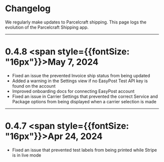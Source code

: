 # Changelog

We regularly make updates to Parcelcraft shipping. This page logs the evolution of the Parcelcraft Shipping app.

---
# 0.4.8  <span style={{fontSize: "16px"}}>May 7, 2024</span>

- Fixed an issue the prevented Invoice ship status from being updated
- Added a warning in the Settings view if no EasyPost Test API key is found on the account
- Improved onboarding docs for connecting EasyPost account
- Fixed an issue in Carrier Settings that prevented the correct Service and Package options from being displayed when a carrier selection is made


---
# 0.4.7  <span style={{fontSize: "16px"}}>Apr 24, 2024</span>

- Fixed an issue that prevented test labels from being printed while Stripe is in live mode